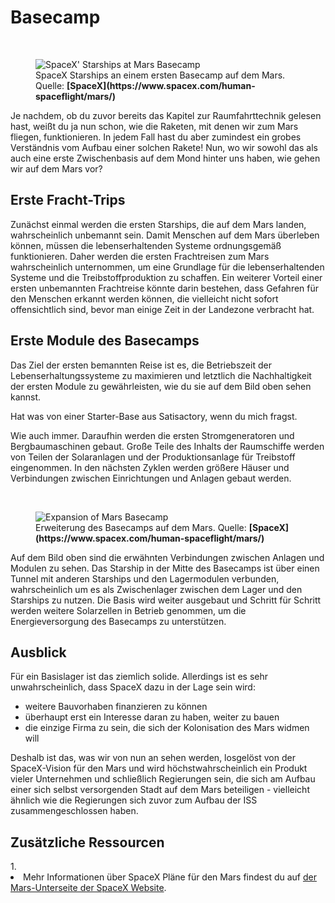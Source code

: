 
# Basecamp

<br />
<figure>
<Image src={require(".//../../../resources/images/basebuild1.jpg")} alt="SpaceX' Starships at Mars Basecamp" />
<figcaption style={{ color: "rgb(156, 156, 156)", fontSize: "14px", marginTop: "2px" }}>SpaceX Starships an einem ersten Basecamp auf dem Mars. Quelle: <strong>[SpaceX](https://www.spacex.com/human-spaceflight/mars/)</strong></figcaption>
</figure>

Je nachdem, ob du zuvor bereits das Kapitel zur Raumfahrttechnik gelesen hast, weißt du ja nun schon, wie die Raketen, mit denen wir zum Mars fliegen, funktionieren. In jedem Fall hast du aber zumindest ein grobes Verständnis vom Aufbau einer solchen Rakete! Nun, wo wir sowohl das als auch eine erste Zwischenbasis auf dem Mond hinter uns haben, wie gehen wir auf dem Mars vor?
## Erste Fracht-Trips

Zunächst einmal werden die ersten Starships, die auf dem Mars landen, wahrscheinlich unbemannt sein. Damit Menschen auf dem Mars überleben können, müssen die lebenserhaltenden Systeme ordnungsgemäß funktionieren. Daher werden die ersten Frachtreisen zum Mars wahrscheinlich unternommen, um eine Grundlage für die lebenserhaltenden Systeme und die Treibstoffproduktion zu schaffen. Ein weiterer Vorteil einer ersten unbemannten Frachtreise könnte darin bestehen, dass Gefahren für den Menschen erkannt werden können, die vielleicht nicht sofort offensichtlich sind, bevor man einige Zeit in der Landezone verbracht hat.

## Erste Module des Basecamps
Das Ziel der ersten bemannten Reise ist es, die Betriebszeit der Lebenserhaltungssysteme zu maximieren und letztlich die Nachhaltigkeit der ersten Module zu gewährleisten, wie du sie auf dem Bild oben sehen kannst.

Hat was von einer Starter-Base aus Satisactory, wenn du mich fragst.

Wie auch immer. Daraufhin werden die ersten Stromgeneratoren und Bergbaumaschinen gebaut. Große Teile des Inhalts der Raumschiffe werden von Teilen der Solaranlagen und der Produktionsanlage für Treibstoff eingenommen. In den nächsten Zyklen werden größere Häuser und Verbindungen zwischen Einrichtungen
und Anlagen gebaut werden.

<br />
<figure>
<Image src={require(".//../../../resources/images/basebuild2.jpg")} alt="Expansion of Mars Basecamp" />
<figcaption style={{ color: "rgb(156, 156, 156)", fontSize: "14px", marginTop: "2px" }}>Erweiterung des Basecamps auf dem Mars. Quelle: <strong>[SpaceX](https://www.spacex.com/human-spaceflight/mars/)</strong></figcaption>
</figure>

Auf dem Bild oben sind die erwähnten Verbindungen zwischen Anlagen und Modulen zu sehen. Das Starship in der Mitte des Basecamps ist über einen Tunnel mit anderen Starships und den Lagermodulen verbunden, wahrscheinlich um es als Zwischenlager zwischen dem Lager und den Starships zu nutzen. Die Basis wird weiter ausgebaut und 
Schritt für Schritt werden weitere Solarzellen in Betrieb genommen, um die Energieversorgung des Basecamps zu unterstützen.

## Ausblick
Für ein Basislager ist das ziemlich solide. Allerdings ist es sehr unwahrscheinlich, dass SpaceX dazu in der Lage sein wird:

- weitere Bauvorhaben finanzieren zu können
- überhaupt erst ein Interesse daran zu haben, weiter zu bauen
- die einzige Firma zu sein, die sich der Kolonisation des Mars widmen will

Deshalb ist das, was wir von nun an sehen werden, losgelöst von der SpaceX-Vision für den Mars und wird höchstwahrscheinlich ein Produkt vieler Unternehmen und schließlich Regierungen sein, die sich am Aufbau einer sich selbst versorgenden Stadt auf dem Mars beteiligen - vielleicht ähnlich wie die Regierungen sich zuvor zum Aufbau der ISS zusammengeschlossen haben.


## Zusätzliche Ressourcen
<AdditionalResources>
  <div>
    <span>1. </span><li>Mehr Informationen über SpaceX Pläne für den Mars findest du auf <a href="https://www.spacex.com/human-spaceflight/mars/" target="_blank">der Mars-Unterseite der SpaceX Website</a>.</li>
  </div>
</AdditionalResources>

<Analytics />